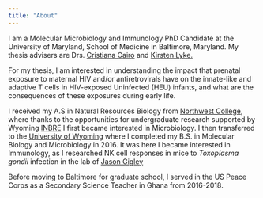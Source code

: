 ```yaml
---
title: "About"
---
```


I am a Molecular Microbiology and Immunology PhD Candidate at the University of Maryland, School of Medicine in Baltimore, Maryland. My thesis advisers are Drs. [Cristiana Cairo](https://www.medschool.umaryland.edu/profiles/Cairo-Cristiana/) and [Kirsten Lyke.](https://www.medschool.umaryland.edu/profiles/Lyke-Kirsten/)

For my thesis, I am interested in understanding the impact that prenatal exposure to maternal HIV and/or antiretrovirals have on the innate-like and adaptive T cells in HIV-exposed Uninfected (HEU) infants, and what are the consequences of these exposures during early life. \

I received my A.S in Natural Resources Biology from [Northwest College](https://nwc.edu/), where thanks to the opportunities for undergraduate research supported by Wyoming [INBRE](http://www.uwyo.edu/wyominginbre/) I first became interested in Microbiology. I then transferred to the [University of Wyoming](http://www.uwyo.edu/) where I completed my B.S. in Molecular Biology and Microbiology in 2016. It was here I became interested in Immunology, as I researched NK cell responses in mice to *Toxoplasma gondii* infection in the lab of [Jason Gigley](http://www.uwyo.edu/molecbio/faculty-and-staff/jason-gigley/index.html)

Before moving to Baltimore for graduate school, I served in the US Peace Corps as a Secondary Science Teacher in Ghana from 2016-2018.
